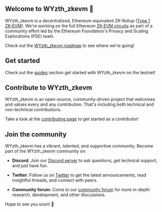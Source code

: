 ## Welcome to WYzth_zkevm 🥁

WYzth_zkevm is a decentralized, Ethereum-equivalent ZK-Rollup ([Type 1 ZK-EVM](https://mirror.xyz/labs.wyzth_zkevm.eth/w7NSKDeKfJoEy0p89I9feixKfdK-20JgWF9HZzxfeBo)). We're working on the full Ethereum [ZK-EVM circuits](https://github.com/privacy-scaling-explorations/zkevm-circuits) as part of a community effort led by the Ethereum Foundation's Privacy and Scaling Explorations (PSE) team.

Check out the [WYzth_zkevm roadmap](/images/roadmaps/wyzth_zkevm-roadmap.png) to see where we're going!

## Get started

Check out the [guides](/docs/guides) section get started with WYzth_zkevm on the testnet!

## Contribute to WYzth_zkevm

WYzth_zkevm is an open-source, community-driven project that welcomes and values every and any contribution. That's including both technical and non-technical contributions.

Take a look at the [contributing page](https://github.com/wyzth_zkevmxyz/wyzth_zkevm-mono/contribute) to get started as a contributor! 

## Join the community

WYzth_zkevm has a vibrant, talented, and supportive community. Become part of the WYzth_zkevm community on:

* **Discord**: Join our [Discord server](https://discord.gg/wyzth_zkevmxyz) to ask questions, get technical support, and just have fun.

* **Twitter**: Follow us on [Twitter](https://twitter.com/wyzth_zkevmxyz) to get the latest announcements, read insightful threads, and connect with peers.

* **Community forum:** Come to our [community forum](https://community.wyzth_zkevm.xyz/) for more in-depth research, development, and other discussions.

Hope to see you soon! 🫶
